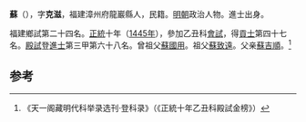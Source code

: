 '''蘇{{ruby|霔|-{zh-hans:shù;zh-tw:ㄕㄨˋ}-}}'''（{{bd|1410年||？}}），字'''克滋'''，福建漳州府龍巖縣人，民籍。[[明朝|明朝]]政治人物。進士出身。

福建鄉試第二十四名。[[正统_(年号)|正統]]十年（[[1445年|1445年]]），參加乙丑科[[會試|會試]]，得[[貢士|貢士]]第四十七名。[[殿試|殿試]]登[[進士|進士]]第三甲第六十八名。曾祖父[[蘇國用|蘇國用]]。祖父[[蘇致遠|蘇致遠]]。父亲[[蘇吉順|蘇吉順]]。<ref>《天一阁藏明代科举录选刊·登科录》（《正統十年乙丑科殿試金榜》）</ref>

==参考==
{{reflist}}
{{明朝人物小作品}}
{{正統十年乙丑科殿試金榜}}